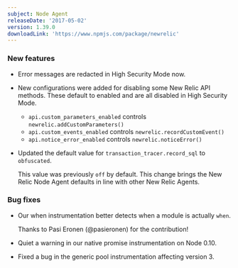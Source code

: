 ```yaml
---
subject: Node Agent
releaseDate: '2017-05-02'
version: 1.39.0
downloadLink: 'https://www.npmjs.com/package/newrelic'
---
```


### New features

* Error messages are redacted in High Security Mode now.
* New configurations were added for disabling some New Relic API methods. These default to enabled and are all disabled in High Security Mode.

  * `api.custom_parameters_enabled` controls `newrelic.addCustomParameters()`
  * `api.custom_events_enabled` controls `newrelic.recordCustomEvent()`
  * `api.notice_error_enabled` controls `newrelic.noticeError()`
* Updated the default value for `transaction_tracer.record_sql` to `obfuscated`.

  This value was previously `off` by default. This change brings the New Relic Node Agent defaults in line with other New Relic Agents.

### Bug fixes

* Our when instrumentation better detects when a module is actually `when`.

  Thanks to Pasi Eronen (@pasieronen) for the contribution!
* Quiet a warning in our native promise instrumentation on Node 0.10.
* Fixed a bug in the generic pool instrumentation affecting version 3.
